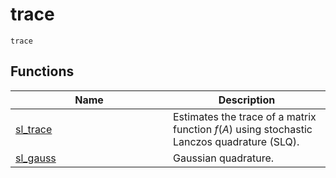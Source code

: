 # trace { #primate.trace }

`trace`



## Functions

| Name | Description |
| --- | --- |
| [sl_trace](primate.trace.sl_trace.qmd#primate.trace.sl_trace) | Estimates the trace of a matrix function $f(A)$ using stochastic Lanczos quadrature (SLQ). |
| [sl_gauss](primate.trace.sl_gauss.qmd#primate.trace.sl_gauss) | Gaussian quadrature. |